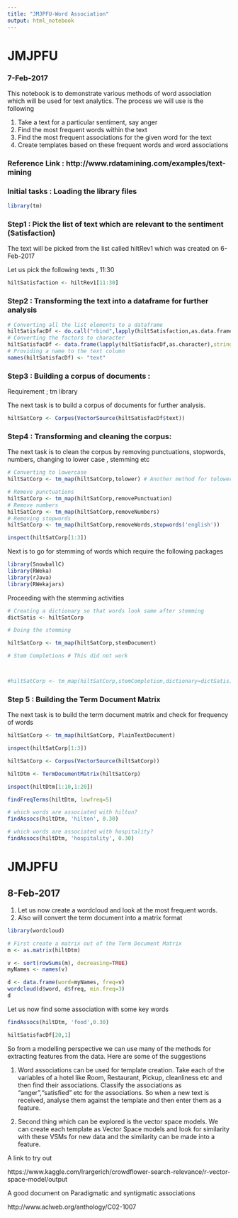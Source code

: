 ```yaml
---
title: "JMJPFU-Word Association"
output: html_notebook
---
```


# JMJPFU
### 7-Feb-2017

This notebook is to demonstrate various methods of word association which will be used for text analytics. The process we will use is the following

1. Take a text for a particular sentiment, say anger
2. Find the most frequent words within the text
3. Find the most frequent associations for the given word for the text
4. Create templates based on these frequent words and word associations

### Reference Link : http://www.rdatamining.com/examples/text-mining


### Initial tasks : Loading the library files

```r
library(tm)

```

### Step1 : Pick the list of text which are relevant to the sentiment (Satisfaction)

The text will be picked from the list called hiltRev1 which was created on 6-Feb-2017

Let us pick the following texts , 11:30

```r
hiltSatisfaction <- hiltRev1[11:30]
```

### Step2 : Transforming the text into a dataframe for further analysis

```r
# Converting all the list elements to a dataframe
hiltSatisfacDf <- do.call("rbind",lapply(hiltSatisfaction,as.data.frame))
# Converting the factors to character
hiltSatisfacDf <- data.frame(lapply(hiltSatisfacDf,as.character),stringsAsFactors = FALSE)
# Providing a name to the text column
names(hiltSatisfacDf) <- "text"
```

### Step3 : Building a corpus of documents :
Requirement ; tm library

The next task is to build a corpus of documents for further analysis.

```r
hiltSatCorp <- Corpus(VectorSource(hiltSatisfacDf$text))
```

### Step4 : Transforming and cleaning the corpus:

The next task is to clean the corpus by removing punctuations, stopwords, numbers, changing to lower case , stemming etc

```r
# Converting to lowercase
hiltSatCorp <- tm_map(hiltSatCorp,tolower) # Another method for tolower is by applying content_transform. However it is seen to have problems in term document matrix later on

# Remove punctuations
hiltSatCorp <- tm_map(hiltSatCorp,removePunctuation)
# Remove numbers
hiltSatCorp <- tm_map(hiltSatCorp,removeNumbers)
# Removing stopwords
hiltSatCorp <- tm_map(hiltSatCorp,removeWords,stopwords('english'))

inspect(hiltSatCorp[1:3])


```

Next is to go for stemming of words which require the following packages

```r
library(SnowballC)
library(RWeka)
library(rJava)
library(RWekajars)
```

Proceeding with the stemming activities

```r
# Creating a dictionary so that words look same after stemming
dictSatis <- hiltSatCorp

# Doing the stemming

hiltSatCorp <- tm_map(hiltSatCorp,stemDocument)

# Stem Completions # This did not work



#hiltSatCorp <- tm_map(hiltSatCorp,stemCompletion,dictionary=dictSatis) # This command had error in it . Will explore later

```

### Step 5 : Building the Term Document Matrix

The next task is to build the term document matrix and check for frequency of words

```r
hiltSatCorp <- tm_map(hiltSatCorp, PlainTextDocument)

inspect(hiltSatCorp[1:3])

hiltSatCorp <- Corpus(VectorSource(hiltSatCorp))

hiltDtm <- TermDocumentMatrix(hiltSatCorp)

inspect(hiltDtm[1:10,1:20])

```

```r
findFreqTerms(hiltDtm, lowfreq=5)

# which words are associated with hilton?
findAssocs(hiltDtm, 'hilton', 0.30)

# which words are associated with hospitality?
findAssocs(hiltDtm, 'hospitality', 0.30)

```

# JMJPFU
## 8-Feb-2017

1. Let us now create a wordcloud and look at the most frequent words.
2. Also will convert the term document into a matrix format

```r
library(wordcloud)

# First create a matrix out of the Term Document Matrix
m <- as.matrix(hiltDtm) 

v <- sort(rowSums(m), decreasing=TRUE)
myNames <- names(v)

d <- data.frame(word=myNames, freq=v)
wordcloud(d$word, d$freq, min.freq=3)
d

```
Let us now find some association with some key words

```r

findAssocs(hiltDtm, 'food',0.30)

```
```r
hiltSatisfacDf[20,1]
```

So from a modelling perspective we can use many of the methods for extracting features from the data. Here are some of the suggestions

1. Word associations can be used for template creation. Take each of the variables of a hotel like Room, Restaurant, Pickup, cleanliness etc and then find their associations. Classify the associations as "anger","satisfied" etc for the associations. So when a new text is received, analyse them against the template and then enter them as a feature.

2. Second thing which can be explored is the vector space models. We can create each template as Vector Space models and look for similarity with these VSMs for new data and the similarity can be made into a feature.

A link to try out

https://www.kaggle.com/lrargerich/crowdflower-search-relevance/r-vector-space-model/output

A good document on Paradigmatic and syntigmatic associations

http://www.aclweb.org/anthology/C02-1007
